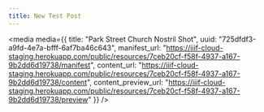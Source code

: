 ```yaml
---
title: New Test Post
---
```


<media
  media={{
    title: "Park Street Church Nostril Shot",
    uuid: "725dfdf3-a9fd-4e7a-bfff-6af7ba46c643",
    manifest_url:
      "https://iiif-cloud-staging.herokuapp.com/public/resources/7ceb20cf-f58f-4937-a167-9b2dd6d19738/manifest",
    content_url:
      "https://iiif-cloud-staging.herokuapp.com/public/resources/7ceb20cf-f58f-4937-a167-9b2dd6d19738/content",
    content_preview_url:
      "https://iiif-cloud-staging.herokuapp.com/public/resources/7ceb20cf-f58f-4937-a167-9b2dd6d19738/preview"
  }}
/>
